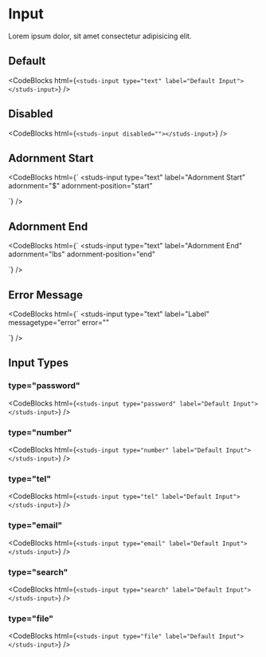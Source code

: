 # Input

Lorem ipsum dolor, sit amet consectetur adipisicing elit.

## Default

<studs-input type="text" label="Default Input"></studs-input>

<CodeBlocks
  html={`
<studs-input type="text" label="Default Input"></studs-input>
  `}
/>

## Disabled

<studs-input disabled=""></studs-input>

<CodeBlocks
  html={`
<studs-input disabled=""></studs-input>
  `}
/>

## Adornment Start

<studs-input type="text" label="Adornment Start" adornment="$" adornment-position="start"></studs-input>

<CodeBlocks
  html={`
<studs-input
  type="text"
  label="Adornment Start"
  adornment="$"
  adornment-position="start"
></studs-input>
  `}
/>

## Adornment End

<studs-input type="text" label="Adornment End" adornment="lbs" adornment-position="end"></studs-input>

<CodeBlocks
  html={`
<studs-input
  type="text"
  label="Adornment End"
  adornment="lbs"
  adornment-position="end"
></studs-input>
  `}
/>

## Error Message

<studs-input type="text" label="Label" messagetype="error" error=""></studs-input>


<CodeBlocks
  html={`
<studs-input
  type="text"
  label="Label"
  messagetype="error"
  error=""
></studs-input>
  `}
/>

## Input Types

### type="password"

<studs-input type="password" label="Default Input"></studs-input>

<CodeBlocks
  html={`
<studs-input type="password" label="Default Input"></studs-input>
  `}
/>

### type="number"

<studs-input type="number" label="Default Input"></studs-input>

<CodeBlocks
  html={`
<studs-input type="number" label="Default Input"></studs-input>
  `}
/>

### type="tel"

<studs-input type="tel" label="Default Input"></studs-input>

<CodeBlocks
  html={`
<studs-input type="tel" label="Default Input"></studs-input>
  `}
/>

### type="email"

<studs-input type="email" label="Default Input"></studs-input>

<CodeBlocks
  html={`
<studs-input type="email" label="Default Input"></studs-input>
  `}
/>

### type="search"

<studs-input type="search" label="Default Input"></studs-input>

<CodeBlocks
  html={`
<studs-input type="search" label="Default Input"></studs-input>
  `}
/>

### type="file"

<studs-input type="file" label="Default Input"></studs-input>

<CodeBlocks
  html={`
<studs-input type="file" label="Default Input"></studs-input>
  `}
/>
